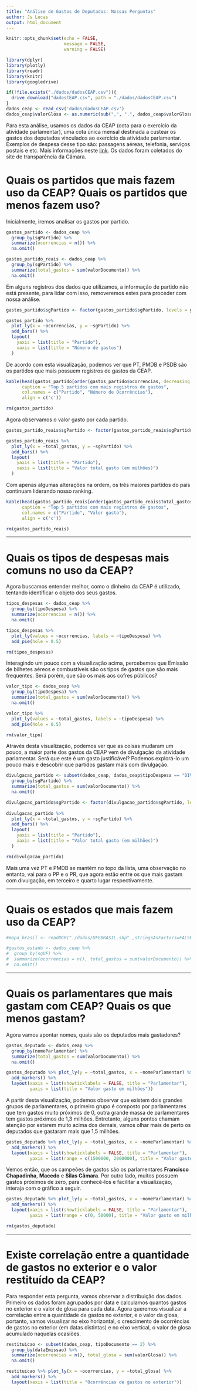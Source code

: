 ```yaml
---
title: "Análise de Gastos de Deputados: Nossas Perguntas"
author: Js Lucas
output: html_document
---
```


```r
knitr::opts_chunk$set(echo = FALSE,
                      message = FALSE,
                      warning = FALSE)
```
```r
library(dplyr)
library(plotly)
library(readr)
library(knitr)
library(googledrive)

if(!file.exists("./dados/dadosCEAP.csv")){
  drive_download("dadosCEAP.csv", path = "./dados/dadosCEAP.csv")  
}
dados_ceap <- read_csv('dados/dadosCEAP.csv')
dados_ceap$valorGlosa <- as.numeric(sub(",", ".", dados_ceap$valorGlosa, fixed = TRUE)) 
```

Para esta análise, usamos os dados da CEAP (cota para o exercício da atividade parlamentar), uma cota única mensal destinada a custear os gastos dos deputados vinculados ao exercício da atividade parlamentar. Exemplos de despesa desse tipo são: passagens aéreas, telefonia, serviços postais e etc. Mais informações neste [link](http://www2.camara.leg.br/transparencia/acesso-a-informacao/copy_of_perguntas-frequentes/cota-para-o-exercicio-da-atividade-parlamentar). Os dados foram coletados do site de transparência da Câmara.

# Quais os partidos que mais fazem uso da CEAP? Quais os partidos que menos fazem uso?

Inicialmente, iremos analisar os gastos por partido.

```r
gastos_partido <- dados_ceap %>% 
  group_by(sgPartido) %>% 
  summarize(ocorrencias = n()) %>% 
  na.omit()

gastos_partido_reais <- dados_ceap %>%
  group_by(sgPartido) %>% 
  summarize(total_gastos = sum(valorDocumento)) %>% 
  na.omit()
```

Em alguns registros dos dados que utilizamos, a informação de partido não está presente, para lidar com isso, removeremos estes para proceder com nossa análise.

```r
gastos_partido$sgPartido <- factor(gastos_partido$sgPartido, levels = gastos_partido$sgPartido[order(gastos_partido$ocorrencias)])

gastos_partido %>% 
  plot_ly(x = ~ocorrencias, y = ~sgPartido) %>% 
  add_bars() %>% 
  layout(
    yaxis = list(title = "Partido"),
    xaxis = list(title = "Número de gastos")
  )
```

De acordo com esta visualização, podemos ver que PT, PMDB e PSDB são os partidos que mais possuem registros de gastos da CEAP.

```r
kable(head(gastos_partido[order(gastos_partido$ocorrencias, decreasing = TRUE), ], 5),
      caption = "Top 5 partidos com mais registros de gastos",
      col.names = c("Partido", "Número de Ocorrências"),
      align = c('c'))

rm(gastos_partido)
```

Agora observamos o valor gasto por cada partido.

```r
gastos_partido_reais$sgPartido <- factor(gastos_partido_reais$sgPartido, levels = gastos_partido_reais$sgPartido[order(gastos_partido_reais$total_gastos)])

gastos_partido_reais %>% 
  plot_ly(x = ~total_gastos, y = ~sgPartido) %>% 
  add_bars() %>% 
  layout(
    yaxis = list(title = "Partido"),
    xaxis = list(title = "Valor total gasto (em milhões)")
  )
```

Com apenas algumas alterações na ordem, os três maiores partidos do país continuam liderando nosso ranking.

```r
kable(head(gastos_partido_reais[order(gastos_partido_reais$total_gastos, decreasing = TRUE), ], 5),
      caption = "Top 5 partidos com mais registros de gastos",
      col.names = c("Partido", "Valor gasto"),
      align = c('c'))

rm(gastos_partido_reais)
```

---

# Quais os tipos de despesas mais comuns no uso da CEAP?

Agora buscamos entender melhor, como o dinheiro da CEAP é utilizado, tentando identificar o objeto dos seus gastos.

```r
tipos_despesas <- dados_ceap %>% 
  group_by(tipoDespesa) %>% 
  summarize(ocorrencias = n()) %>% 
  na.omit()

tipos_despesas %>%
  plot_ly(values = ~ocorrencias, labels = ~tipoDespesa) %>% 
  add_pie(hole = 0.5)

rm(tipos_despesas)
```

Interagindo um pouco com a visualização acima, percebemos que Emissão de bilhetes aéreos e combustíveis são os tipos de gastos que são mais frequentes. Será porém, que são os mais aos cofres públicos?

```r
valor_tipo <- dados_ceap %>% 
  group_by(tipoDespesa) %>% 
  summarize(total_gastos = sum(valorDocumento)) %>% 
  na.omit()

valor_tipo %>%
  plot_ly(values = ~total_gastos, labels = ~tipoDespesa) %>% 
  add_pie(hole = 0.5)

rm(valor_tipo)
```

Através desta visualização, podemos ver que as coisas mudaram um pouco, a maior parte dos gastos da CEAP vem de divulgação da atividade parlamentar. Será que este é um gasto justificável? Podemos explorá-lo um pouco mais e descobrir que partidos gastam mais com divulgação.

```r
divulgacao_partido <- subset(dados_ceap, dados_ceap$tipoDespesa == "DIVULGAÇÃO DA ATIVIDADE PARLAMENTAR.") %>% 
  group_by(sgPartido) %>% 
  summarize(total_gastos = sum(valorDocumento)) %>% 
  na.omit()

divulgacao_partido$sgPartido <- factor(divulgacao_partido$sgPartido, levels = divulgacao_partido$sgPartido[order(divulgacao_partido$total_gastos)])
  
divulgacao_partido %>% 
  plot_ly(x = ~total_gastos, y = ~sgPartido) %>% 
  add_bars() %>% 
  layout(
    yaxis = list(title = "Partido"),
    xaxis = list(title = "Valor total gasto (em milhões)")
  )

rm(divulgacao_partido)
```

Mais uma vez PT e PMDB se mantém no topo da lista, uma observação no entanto, vai para o PP e o PR, que agora estão entre os que mais gastam com divulgação, em terceiro e quarto lugar respectivamente.

---

# Quais os estados que mais fazem uso da CEAP?

```r
#mapa_brasil <- readOGR("./dados/UFEBRASIL.shp" ,stringsAsFactors=FALSE, encoding="UTF-8")

#gastos_estado <- dados_ceap %>% 
#  group_by(sgUF) %>% 
#  summarize(ocorrencias = n(), total_gastos = sum(valorDocumento)) %>% 
#  na.omit()
```


---

# Quais os parlamentares que mais gastam com CEAP? Quais os que menos gastam?

Agora vamos apontar nomes, quais são os deputados mais gastadores?
```r
gastos_deputado <- dados_ceap %>% 
  group_by(nomeParlamentar) %>% 
  summarize(total_gastos = sum(valorDocumento)) %>% 
  na.omit()

gastos_deputado %>% plot_ly(y = ~total_gastos, x = ~nomeParlamentar) %>% 
  add_markers() %>% 
  layout(xaxis = list(showticklabels = FALSE, title = "Parlamentar"),
         yaxis = list(title = "Valor gasto em milhões"))
```

A partir desta visualização, podemos observar que existem dois grandes grupos de parlamentares, o primeiro grupo é composto por parlamentares que tem gastos muito próximos de 0, outra grande massa de parlamentares tem gastos próximos de 1,3 milhões. Entretanto, alguns pontos chamam atenção por estarem muito acima dos demais, vamos olhar mais de perto os deputados que gastaram mais que 1,5 milhões.

```r
gastos_deputado %>% plot_ly(y = ~total_gastos, x = ~nomeParlamentar) %>% 
  add_markers() %>% 
  layout(xaxis = list(showticklabels = FALSE, title = "Parlamentar"),
         yaxis = list(range = c(1500000, 2000000), title = "Valor gasto em milhões"))
```

Vemos então, que os campeões de gastos são os parlamentares **Francisco Chapadinha**, **Macedo** e **Silas Câmara**.
Por outro lado, muitos possuem gastos próximos de zero, para conhecê-los e facilitar a visualização, interaja com o gráfico a seguir.

```r
gastos_deputado %>% plot_ly(y = ~total_gastos, x = ~nomeParlamentar) %>% 
  add_markers() %>% 
  layout(xaxis = list(showticklabels = FALSE, title = "Parlamentar"),
         yaxis = list(range = c(0, 50000), title = "Valor gasto em milhões"))

rm(gastos_deputado)
```

---

# Existe correlação entre a quantidade de gastos no exterior e o valor restituído da CEAP? 

Para responder esta pergunta, vamos observar a distribuição dos dados.
Primeiro os dados foram agrupados por data e calculamos quantos gastos no exterior e o valor de glosa para cada data.
Agora queremos visualizar a correlação entre a quantidade de gastos no exterior, e o valor da glosa, portanto, vamos visualizar no eixo horizontal, o crescimento de ocorrências de gastos no exterior (em datas distintas) e no eixo vertical, o valor de glosa acumulado naquelas ocasiões.
```r
restituicao <- subset(dados_ceap, tipoDocumento == 2) %>%
  group_by(dataEmissao) %>% 
  summarize(ocorrencias = n(), total_glosa = sum(valorGlosa)) %>% 
  na.omit()

restituicao %>% plot_ly(x = ~ocorrencias, y = ~total_glosa) %>% 
  add_markers() %>% 
  layout(xaxis = list(title = "Ocorrências de gastos no exterior"))
```

